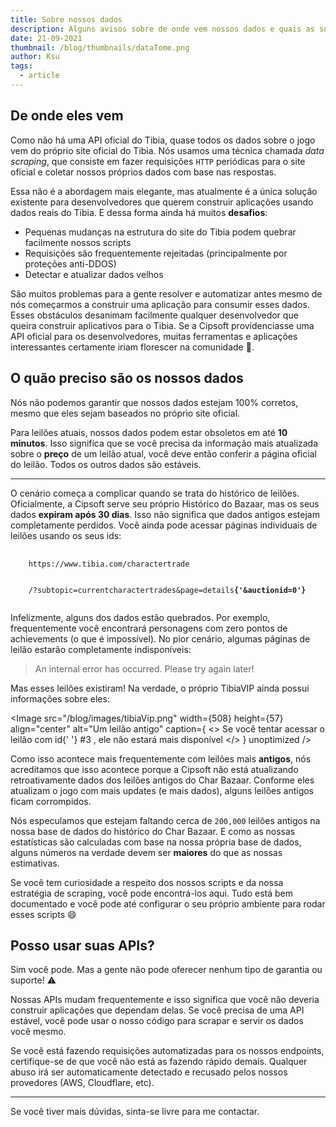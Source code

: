 ```yaml
---
title: Sobre nossos dados
description: Alguns avisos sobre de onde vem nossos dados e quais as suas limitações
date: 21-09-2021
thumbnail: /blog/thumbnails/dataTome.png
author: Ksu
tags:
  - article
---
```


## De onde eles vem

Como não há uma API oficial do Tibia, quase todos os dados sobre o jogo vem do próprio site oficial do Tibia. Nós usamos uma técnica chamada _data scraping_, que consiste em fazer requisições `HTTP` periódicas para o site oficial e coletar nossos próprios dados com base nas respostas.

Essa não é a abordagem mais elegante, mas atualmente é a única solução existente para desenvolvedores que querem construir aplicações usando dados reais do Tibia. E dessa forma ainda há muitos **desafios**:

- Pequenas mudanças na estrutura do site do Tibia podem quebrar facilmente nossos scripts
- Requisições são frequentemente rejeitadas (principalmente por proteções anti-DDOS)
- Detectar e atualizar dados velhos

São muitos problemas para a gente resolver e automatizar antes mesmo de nós começarmos a construir uma aplicação para consumir esses dados. Esses obstáculos desanimam facilmente qualquer desenvolvedor que queira construir aplicativos para o Tibia. Se a Cipsoft providenciasse uma API oficial para os desenvolvedores, muitas ferramentas e aplicações interessantes certamente iriam florescer na comunidade 🌱.

## O quão preciso são os nossos dados

Nós não podemos garantir que nossos dados estejam 100% corretos, mesmo que eles sejam baseados no próprio site oficial.

Para leilões atuais, nossos dados podem estar obsoletos em até **10 minutos**. Isso significa que se você precisa da informação mais atualizada sobre o **preço** de um leilão atual, você deve então conferir a página oficial do leilão. Todos os outros dados são estáveis.

---

O cenário começa a complicar quando se trata do histórico de leilões. Oficialmente, a Cipsoft serve seu próprio <ExternalLink href="https://www.tibia.com/charactertrade/?subtopic=pastcharactertrades">Histórico do Bazaar</ExternalLink>, mas os seus dados **expiram após 30 dias**. Isso não significa que dados antigos estejam completamente perdidos. Você ainda pode acessar páginas individuais de leilões usando os seus ids:

<pre>
  <code>
    https://www.tibia.com/charactertrade
    <br />
    /?subtopic=currentcharactertrades&page=details<b>{'&auctionid=0'}</b>
  </code>
</pre>

Infelizmente, alguns dos dados estão quebrados. Por exemplo, frequentemente você encontrará personagens com zero pontos de achievements (o que é impossível). No pior cenário, algumas páginas de leilão estarão completamente indisponíveis:

> An internal error has occurred. Please try again later!

Mas esses leilões existiram! Na verdade, o próprio <ExternalLink href="https://tibiavip.app/auctions">TibiaVIP</ExternalLink> ainda possui informações sobre eles:

<Image
  src="/blog/images/tibiaVip.png"
  width={508}
  height={57}
  align="center"
  alt="Um leilão antigo"
  caption={
    <>
      Se você tentar acessar o leilão com id{' '}
      <ExternalLink href="https://www.tibia.com/charactertrade/?subtopic=currentcharactertrades&page=details&auctionid=3">
        #3
      </ExternalLink>
      , ele não estará mais disponível
    </>
  }
  unoptimized
/>

Como isso acontece mais frequentemente com leilões mais **antigos**, nós acreditamos que isso acontece porque a Cipsoft não está atualizando retroativamente dados dos leilões antigos do Char Bazaar. Conforme eles atualizam o jogo com mais updates (e mais dados), alguns leilões antigos ficam corrompidos.

Nós especulamos que estejam faltando cerca de `200,000` leilões antigos na nossa base de dados do histórico do Char Bazaar. E como as nossas <RouteLink href="/statistics">estatísticas</RouteLink> são calculadas com base na nossa própria base de dados, alguns números na verdade devem ser **maiores** do que as nossas estimativas.

Se você tem curiosidade a respeito dos nossos scripts e da nossa estratégia de scraping, você pode encontrá-los <ExternalLink href="https://github.com/xandjiji/exevo-pan/tree/master/apps/bazaar-scraper">aqui</ExternalLink>. Tudo está bem documentado e você pode até configurar o seu próprio ambiente para rodar esses scripts 😄

## Posso usar suas APIs?

Sim você pode. Mas a gente não pode oferecer nenhum tipo de garantia ou suporte! ⚠️

Nossas APIs mudam frequentemente e isso significa que você não deveria construir aplicações que dependam delas. Se você precisa de uma API estável, você pode usar o <ExternalLink href="https://github.com/xandjiji/exevo-pan">nosso código</ExternalLink> para scrapar e servir os dados você mesmo.

Se você está fazendo requisições automatizadas para os nossos endpoints, certifique-se de que você não está as fazendo rápido demais. Qualquer abuso irá ser automaticamente detectado e recusado pelos nossos provedores (AWS, Cloudflare, etc).

---

Se você tiver mais dúvidas, sinta-se livre para me <RouteLink href="/about#Informaes-de-contato">contactar</RouteLink>.
